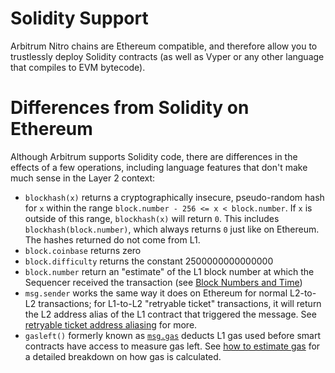 # Solidity Support

Arbitrum Nitro chains are Ethereum compatible, and therefore allow you to trustlessly deploy Solidity contracts (as well as Vyper or any other language that compiles to EVM bytecode).

# Differences from Solidity on Ethereum

Although Arbitrum supports Solidity code, there are differences in the effects of a few operations, including language features that don't make much sense in the Layer 2 context:

- `blockhash(x)` returns a cryptographically insecure, pseudo-random hash for `x` within the range `block.number - 256 <= x < block.number`. If `x` is outside of this range, `blockhash(x)` will return `0`. This includes `blockhash(block.number)`, which always returns `0` just like on Ethereum. The hashes returned do not come from L1.
- `block.coinbase` returns zero
- `block.difficulty` returns the constant 2500000000000000
- `block.number` return an "estimate" of the L1 block number at which the Sequencer received the transaction (see [Block Numbers and Time](./time.mdx))
- `msg.sender` works the same way it does on Ethereum for normal L2-to-L2 transactions; for L1-to-L2 "retryable ticket" transactions, it will return the L2 address alias of the L1 contract that triggered the message. See [retryable ticket address aliasing](./arbos/l1-to-l2-messaging#address-aliasing) for more.
- `gasleft()` formerly known as [`msg.gas`](https://docs.soliditylang.org/en/develop/units-and-global-variables.html#block-and-transaction-properties) deducts L1 gas used before smart contracts have access to measure gas left. See [how to estimate gas](./devs-how-tos/how-to-estimate-gas.mdx) for a detailed breakdown on how gas is calculated.
